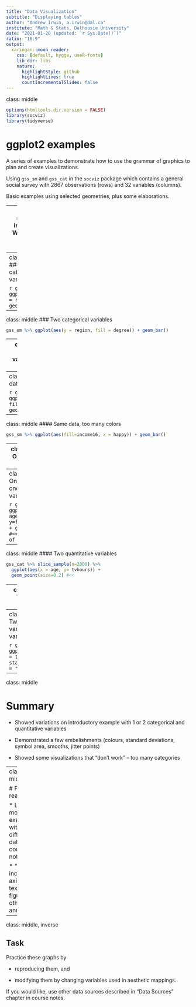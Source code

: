 ```yaml
---
title: "Data Visualization"
subtitle: "Displaying tables"
author: "Andrew Irwin, a.irwin@dal.ca"
institute: "Math & Stats, Dalhousie University"
date: "2021-01-20 (updated: `r Sys.Date()`)"
ratio: "16:9"
output:
  xaringan::moon_reader:
    css: [default, hygge, useR-fonts]
    lib_dir: libs
    nature:
      highlightStyle: github
      highlightLines: true
      countIncrementalSlides: false
---
```

class: middle

```r
options(htmltools.dir.version = FALSE)
library(socviz)
library(tidyverse)
```

# ggplot2 examples

A series of examples to demonstrate how to use the grammar of graphics to plan and create visualizations.

Using `gss_sm` and `gss_cat` in the `socviz` package which contains a general social survey with 2867 observations (rows) and 32 variables (columns).

Basic examples using selected geometries, plus some elaborations.

---
class: middle, inverse
# What data do you have?

* One (or two) categorical: `geom_bar`

* One quantitative: `geom_histogram`

* One categorical and one quantitative: `geom_boxplot`

* Two quantitative: `geom_point`

---
class: middle
### One categorical variable

```r
gss_sm %>% ggplot(aes(y = region)) + geom_bar()
```

---
class: middle
### Two categorical variables

```r
gss_sm %>% ggplot(aes(y = region, fill = degree)) + geom_bar() 
```

---
class: middle
#### Two categorical variables, using area for counts

```r
gss_sm %>% ggplot(aes(y=income16, x = happy)) + geom_count()
```

---
class: middle
### Same data using bars

```r
gss_sm %>% ggplot(aes(y=income16, fill = happy)) + geom_bar() 
```

---
class: middle
#### Same data, too many colors

```r
gss_sm %>% ggplot(aes(fill=income16, x = happy)) + geom_bar() 
```

---
class: middle
### One quantitative variable

```r
gss_sm %>% ggplot(aes(x = age)) + geom_histogram()
```

---
class: middle
#### One categorical, one quantitative variable

```r
gss_sm %>% ggplot(aes(x = age, y=factor(childs))) + 
  geom_boxplot() + #<<
  labs(y="Number of children") #<<
```


---
class: middle
#### Two quantitative variables

```r
gss_cat %>% slice_sample(n=2000) %>% 
  ggplot(aes(x = age, y= tvhours)) + 
  geom_point(size=0.2) #<<
```

---
class: middle
#### Two quantitative variables

```r
gss_cat %>% slice_sample(n=2000) %>% 
  ggplot(aes(x = age, y= tvhours)) + 
  geom_jitter(size=0.2) + #<<
  geom_smooth() #<<
```

---
class: middle
#### Two quantitative variables, show variability in one

```r
gss_cat %>% ggplot(aes(x = age, y = tvhours )) + 
  stat_summary(fun.data = "mean_se") #<<
```

---
class: middle

# Summary

* Showed variations on introductory example with 1 or 2 categorical and quantitative variables

* Demonstrated a few embelishments (colours, standard deviations, symbol area, smooths, jitter points)

* Showed some visualizations that "don't work" -- too many categories



---
class: middle

# Further reading

* Lots more examples with different data in the course notes

* "Extras" including axis labels, text on figures, other annotations

---
class: middle, inverse

## Task

Practice these graphs by

* reproducing them, and

* modifying them by changing variables used in aesthetic mappings.

If you would like, use other data sources described in "Data Sources" chapter in course notes.

